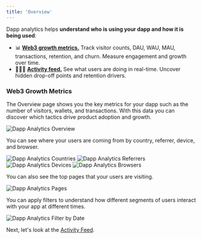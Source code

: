 ```yaml
---
title: 'Overview'
---
```


Dapp analytics helps **understand who is using your dapp and how it is being used**: 

- 📊 <a href="#web3-growth-metrics">**Web3 growth metrics.**</a> Track visitor counts, DAU, WAU, MAU, transactions, retention, and churn. Measure engagement and growth over time.
- 🏃‍♀️‍➡️ <a href="/features/dapp-analytics/activity">**Activity feed.**</a> See what users are doing in real-time. Uncover hidden drop-off points and retention drivers. 

### Web3 Growth Metrics

The Overview page shows you the key metrics for your dapp such as the number of visitors, wallets, and transactions.
With this data you can discover which tactics drive product adoption and growth.

<Frame caption="Track your visitors, wallets, and transactions.">
	<img src="/images/dapp-analytics-overview.png" alt="Dapp Analytics Overview" />
</Frame>

You can see where your users are coming from by country, referrer, device, and browser. 

<Frame caption="Understand where your users are coming from.">
	<img src="/images/dapp-analytics-countries.png" alt="Dapp Analytics Countries" />
    <img src="/images/dapp-analytics-referrers.png" alt="Dapp Analytics Referrers" />
</Frame>

<br />

<Frame caption="Understand what devices and browers users are on.">
	<img src="/images/dapp-analytics-devices.png" alt="Dapp Analytics Devices" />
	<img src="/images/dapp-analytics-browsers.png" alt="Dapp Analytics Browsers" />
</Frame>

You can also see the top pages that your users are visiting.

<Frame caption="Understand what users are seeing on your site or dapp.">
	<img src="/images/dapp-analytics-pages.png" alt="Dapp Analytics Pages" />
</Frame>

You can apply filters to understand how different segments of users interact with your app at different times.

<Frame caption="Filter and search data at different points in time, from last week to last year.">
	<img src="/images/dapp-analytics-datetime.png" alt="Dapp Analytics Filter by Date" />
</Frame>

Next, let's look at the <a href="/features/dapp-analytics/activity">Activity Feed</a>.